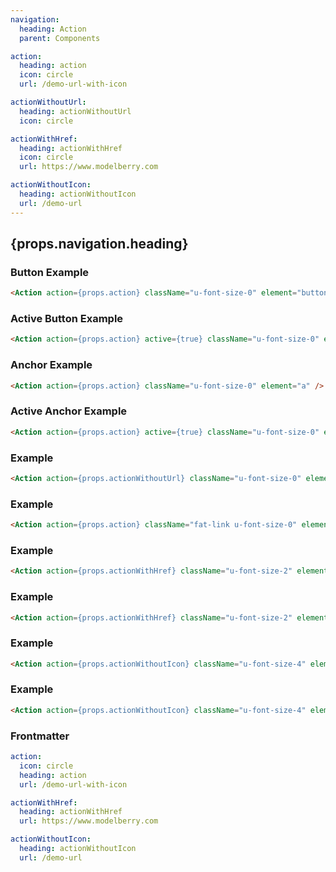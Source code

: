 ```yaml
---
navigation:
  heading: Action
  parent: Components

action:
  heading: action
  icon: circle
  url: /demo-url-with-icon

actionWithoutUrl:
  heading: actionWithoutUrl
  icon: circle

actionWithHref:
  heading: actionWithHref
  icon: circle
  url: https://www.modelberry.com

actionWithoutIcon:
  heading: actionWithoutIcon
  url: /demo-url
---
```



## {props.navigation.heading}

### Button Example

```html
<Action action={props.action} className="u-font-size-0" element="button" />
```

<Action action={props.action} className="u-font-size-0" element="button" />

### Active Button Example

```html
<Action action={props.action} active={true} className="u-font-size-0" element="button" />
```

<Action action={props.action} active={true} className="u-font-size-0" element="button" />

### Anchor Example

```html
<Action action={props.action} className="u-font-size-0" element="a" />
```

<Action action={props.action} className="u-font-size-0" element="a" />

### Active Anchor Example

```html
<Action action={props.action} active={true} className="u-font-size-0" element="a" />
```

<Action action={props.action} active={true} className="u-font-size-0" element="a" />

### Example

```html
<Action action={props.actionWithoutUrl} className="u-font-size-0" element="a" />
```

<Action action={props.actionWithoutUrl} className="u-font-size-0" element="a" />

### Example

```html
<Action action={props.action} className="fat-link u-font-size-0" element="a" />
```

<Action action={props.action} className="fat-link u-font-size-0" element="a" />

### Example

```html
<Action action={props.actionWithHref} className="u-font-size-2" element="button" />
```

<Action action={props.actionWithHref} className="u-font-size-2" element="button" />

### Example

```html
<Action action={props.actionWithHref} className="u-font-size-2" element="a" />
```

<Action action={props.actionWithHref} className="u-font-size-2" element="a" />

### Example

```html
<Action action={props.actionWithoutIcon} className="u-font-size-4" element="button" />
```

<Action action={props.actionWithoutIcon} className="u-font-size-4" element="button" />

### Example

```html
<Action action={props.actionWithoutIcon} className="u-font-size-4" element="a" />
```

<Action action={props.actionWithoutIcon} className="u-font-size-4" element="a" />

### Frontmatter

```yaml
action:
  icon: circle
  heading: action
  url: /demo-url-with-icon

actionWithHref:
  heading: actionWithHref
  url: https://www.modelberry.com

actionWithoutIcon:
  heading: actionWithoutIcon
  url: /demo-url
```
